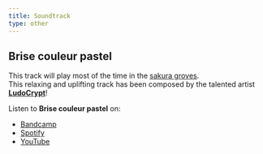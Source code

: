 ```yaml
---
title: Soundtrack
type: other
---
```


## Brise couleur pastel
This track will play most of the time in the [sakura groves](biomes/sakura_groves).\
This relaxing and uplifting track has been composed by the talented artist [**LudoCrypt**](https://ludocrypt.crd.co/)!

Listen to **Brise couleur pastel** on:
- [Bandcamp](https://ludocrypt.bandcamp.com/track/brise-couleur-pastel)
- [Spotify](https://open.spotify.com/intl-fr/track/7t97yZezsAGDBzXUHj3H0y)
- [YouTube](https://youtu.be/NUTTAB_-uY0)